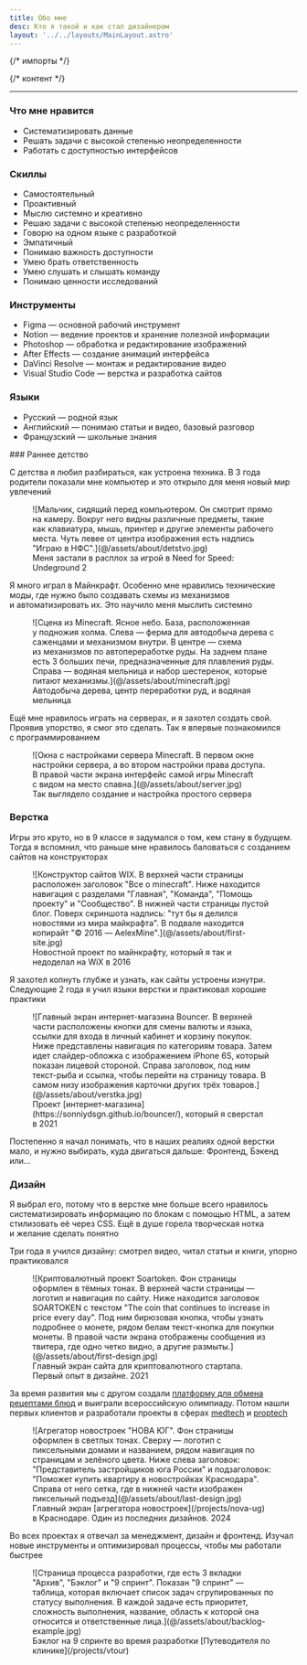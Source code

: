 ```yaml
---
title: Обо мне
desc: Кто я такой и как стал дизайнером
layout: '../../layouts/MainLayout.astro'
---
```


{/* импорты */}



{/* контент */}

<ContentSection title="Визитка">

  <AboutCard mp4={aboutVideoMP4} webm={aboutVideoWEBM} poster={aboutVideoCover} />

  ---

  ### Что мне нравится

  - Систематизировать данные
  - Решать задачи с высокой степенью неопределенности
  - Работать с доступностью интерфейсов

  ### Скиллы

  - Самостоятельный
  - Проактивный
  - Мыслю системно и креативно
  - Решаю задачи с высокой степенью неопределенности
  - Говорю на одном языке с разработкой
  - Эмпатичный
  - Понимаю важность доступности
  - Умею брать ответственность
  - Умею слушать и слышать команду
  - Понимаю ценности исследований

  ### Инструменты

  - Figma — основной рабочий инструмент
  - Notion — ведение проектов и хранение полезной информации
  - Photoshop — обработка и редактирование изображений
  - After Effects — создание анимаций интерфейса
  - DaVinci Resolve — монтаж и редактирование видео
  - Visual Studio Code — верстка и разработка сайтов

  ### Языки

  - Русский — родной язык
  - Английский — понимаю статьи и видео, базовый разговор
  - Французский — школьные знания

</ContentSection>

<ContentSection title="История">
  ### Раннее детство

  С детства я любил разбираться, как устроена техника. В 3 года родители показали мне компьютер и это открыло для меня новый мир увлечений

  <figure>
    ![Мальчик, сидящий перед компьютером. Он смотрит прямо на камеру. Вокруг него видны различные предметы, такие как клавиатура, мышь, принтер и другие элементы рабочего места. Чуть левее от центра изображения есть надпись "Играю в НФС".](@/assets/about/detstvo.jpg)
    <figcaption>Меня застали в расплох за игрой в Need for Speed: Undeground 2</figcaption>
  </figure>

  Я много играл в Майнкрафт. Особенно мне нравились технические моды, где нужно было создавать схемы из механизмов и автоматизировать их. Это научило меня мыслить системно

  <figure>
    ![Сцена из Minecraft. Ясное небо. База, расположенная у подножия холма. Слева — ферма для автодобыча дерева с саженцами и механизмом внутри. В центре — схема из механизмов по автопереработке руды. На заднем плане есть 3 больших печи, предназначенные для плавления руды. Справа — водяная мельница и набор шестеренок, которые питают механизмы.](@/assets/about/minecraft.jpg)
    <figcaption>Автодобыча дерева, центр переработки руд, и водяная мельница</figcaption>
  </figure>

  Ещё мне нравилось играть на серверах, и я захотел создать свой. Проявив упорство, я смог это сделать. Так я впервые познакомился с программированием

  <figure>
    ![Окна с настройками сервера Minecraft. В первом окне настройки сервера, а во втором настройки права доступа. В правой части экрана интерфейс самой игры Minecraft с видом на место спавна.](@/assets/about/server.jpg)
    <figcaption>Так выглядело создание и настройка простого сервера</figcaption>
  </figure>

  ### Верстка

  Игры это круто, но в 9 классе я задумался о том, кем стану в будущем. Тогда я вспомнил, что раньше мне нравилось баловаться с созданием сайтов на конструкторах

  <figure>
    ![Конструктор сайтов WIX. В верхней части страницы расположен заголовок "Все о minecraft". Ниже находится навигация с разделами "Главная", "Команда", "Помощь проекту" и "Сообщество". В нижней части страницы пустой блог. Поверх скриншота надпись: "тут бы я делился новостями из мира майкрафта". В подвале находится копирайт "© 2016 — AelexMine".](@/assets/about/first-site.jpg)
    <figcaption>Новостной проект по майнкрафту, который я так и недоделал на WiX в 2016</figcaption>
  </figure>


  Я захотел копнуть глубже и узнать, как сайты устроены изнутри. Cледующие 2 года я учил языки верстки и практиковал хорошие практики

  <figure>
    ![Главный экран интернет-магазина Bouncer. В верхней части расположены кнопки для смены валюты и языка, ссылки для входа в личный кабинет и корзину покупок. Ниже представлены навигация по категориям товара. Затем идет слайдер-обложка с изображением iPhone 6S, который показан лицевой стороной. Справа заголовок, под ним текст-рыба и ссылка, чтобы перейти на страницу товара. В самом низу изображения карточки других трёх товаров.](@/assets/about/verstka.jpg)
    <figcaption>Проект [интернет-магазина](https://sonniydsgn.github.io/bouncer/), который я сверстал в 2021</figcaption>
  </figure>


  Постепенно я начал понимать, что в наших реалиях одной верстки мало, и нужно выбирать, куда двигаться дальше: Фронтенд, Бэкенд или…

  ### Дизайн

  Я выбрал его, потому что в верстке мне больше всего нравилось систематизировать информацию по блокам с помощью HTML, а затем стилизовать её через CSS. Ещё в душе горела творческая нотка и желание сделать понятно

  Три года я учился дизайну: смотрел видео, читал статьи и книги, упорно практиковался

  <figure>
    ![Криптовалютный проект Soartoken. Фон страницы оформлен в тёмных тонах. В верхней части страницы — логотип и навигация по сайту. Ниже находится заголовок SOARTOKEN с текстом "The coin that continues to increase in price every day". Под ним бирюзовая кнопка, чтобы узнать подробнее о монете, рядом белам текст-кнопка для покупки монеты. В правой части экрана отображены сообщения из твитера, где одно четко видно, а другие размыты.](@/assets/about/first-design.jpg)
    <figcaption>Главный экран сайта для криптовалютного стартапа. Первый опыт в дизайне. 2021</figcaption>
  </figure>

  За время развития мы с другом создали [платформу для обмена рецептами блюд](/projects/mamayapovar) и выиграли всероссийскую олимпиаду. Потом нашли первых клиентов и разработали проекты в сферах [medtech](/projects/vtour) и [proptech](/projects/nova-ug)

  <figure>
    ![Агрегатор новостроек "НОВА ЮГ". Фон страницы оформлен в светлых тонах. Сверху — логотип с пиксельными домами и названием, рядом навигация по страницам и зелёного цвета. Ниже слева заголовок: "Представитель застройщиков юга России" и подзаголовок: "Поможет купить квартиру в новостройках Краснодара". Справа от него сетка, где в нижней части изображен пиксельный подъезд](@/assets/about/last-design.jpg)
    <figcaption>Главный экран [агрегатора новостроек](/projects/nova-ug) в Краснодаре. Один из последних дизайнов. 2024</figcaption>
  </figure>

  Во всех проектах я отвечал за менеджмент, дизайн и фронтенд. Изучал новые инструменты и оптимизировал процессы, чтобы мы работали быстрее

  <figure>
    ![Страница процесса разработки, где есть 3 вкладки "Архив", "Бэклог" и "9 спринт". Показан "9 спринт" — таблица, которая включает список задач сгрупированных по статусу выполнения. В каждой задаче есть приоритет, сложность выполнения, название, область к которой она относится и ответственные лица.](@/assets/about/backlog-example.jpg)
    <figcaption>Бэклог на 9 спринте во время разработки [Путеводителя по клинике](/projects/vtour)</figcaption>
  </figure>

</ContentSection>
